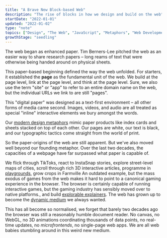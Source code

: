 ```yaml
---
title: "A Brave New Block-based Web"
description: "The rise of blocks in how we design and build on the web"
startDate: "2022-01-01"
updated: "2022-01-02"
type: "note"
topics: ["Design", "The Web", "JavaScript", "Metaphors", "Web Development"]
growthStage: "seedling"
---
```


<IntroParagraph>

The web began as enhanced paper. Tim Berners-Lee pitched the web as an easier way to share research papers – long reams of text that were otherwise being handed around on physical sheets.

</IntroParagraph>

This paper-based beginning defined the way the web unfolded. For starters, it established the **page** as the fundamental unit of the web. We build at the page level, link at the page level, and think at the page level. <Footnote idName={1}>Sure, we also use the term "site" or "app" to refer to an entire domain name on the web, but the individual URLs we link to are still "pages".</Footnote>

This "digital paper" was designed as a text-first environment – all other forms of media came second. Images, videos, and audio are all treated as special "inline" interactive elements we bury amongst the words.

Our [modern design metaphors](https://en.wikipedia.org/wiki/Material_Design) mimic paper products like index cards and sheets stacked on top of each other. Our pages are white, our text is black, and our typographic tactics come straight from the world of print.

So the paper-origins of the web are still apparent. But we've also moved well beyond our founding metaphor. Over the last two decades, the capacities of a webpage have far surpassed what paper is capable of.

We flick through TikToks, react to InstaSnap stories, explore street-level maps of cities, scroll through rich 3D interactive articles, programme in [playgrounds](https://observablehq.com/), grow crops in Farmville <Footnote idName={2}>An outdated example, but the mass exodus of games from the web makes it hard to point to a canonical gaming experience in the browser. The browser is certainly capable of running interactive games, but the gaming industry has sensibly moved over to native platforms.</Footnote>, and build [explorable explainers](https://en.wikipedia.org/wiki/Explorable_explanation). The web has grown up to become the [dynamic medium](https://www.youtube.com/watch?v=agOdP2Bmieg) we always wanted.

This has all become so normalised, we forget that barely two decades ago the browser was still a reasonably humble document reader. No canvas, no WebGL, no 3D animations coordinating thousands of data points, no real-time updates, no _microfrontends_, no single-page web apps. We are all web babies stumbling around in this weird new medium.
